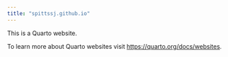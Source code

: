 ```yaml
---
title: "spittssj.github.io"
---
```


This is a Quarto website.

To learn more about Quarto websites visit <https://quarto.org/docs/websites>.
